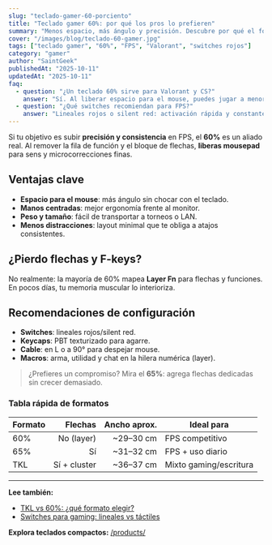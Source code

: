 ```yaml
---
slug: "teclado-gamer-60-porciento"
title: "Teclado gamer 60%: por qué los pros lo prefieren"
summary: "Menos espacio, más ángulo y precisión. Descubre por qué el formato 60% es el favorito para FPS como Valorant o CS."
cover: "/images/blog/teclado-60-gamer.jpg"
tags: ["teclado gamer", "60%", "FPS", "Valorant", "switches rojos"]
category: "gamer"
author: "SaintGeek"
publishedAt: "2025-10-11"
updatedAt: "2025-10-11"
faq:
  - question: "¿Un teclado 60% sirve para Valorant y CS?"
    answer: "Sí. Al liberar espacio para el mouse, puedes jugar a menor sensibilidad y ganar precisión en microajustes."
  - question: "¿Qué switches recomiendan para FPS?"
    answer: "Lineales rojos o silent red: activación rápida y constante, ideales para flicks y strafe."
---
```


Si tu objetivo es subir **precisión y consistencia** en FPS, el **60%** es un aliado real. Al remover la fila de función y el bloque de flechas, **liberas mousepad** para sens y microcorrecciones finas.

## Ventajas clave

- **Espacio para el mouse**: más ángulo sin chocar con el teclado.  
- **Manos centradas**: mejor ergonomía frente al monitor.  
- **Peso y tamaño**: fácil de transportar a torneos o LAN.  
- **Menos distracciones**: layout minimal que te obliga a atajos consistentes.

## ¿Pierdo flechas y F-keys?

No realmente: la mayoría de 60% mapea **Layer Fn** para flechas y funciones. En pocos días, tu memoria muscular lo interioriza.

## Recomendaciones de configuración

- **Switches**: lineales rojos/silent red.  
- **Keycaps**: PBT texturizado para agarre.  
- **Cable**: en L o a 90° para despejar mouse.  
- **Macros**: arma, utilidad y chat en la hilera numérica (layer).  

> ¿Prefieres un compromiso? Mira el **65%**: agrega flechas dedicadas sin crecer demasiado.

### Tabla rápida de formatos

| Formato | Flechas | Ancho aprox. | Ideal para |
|---|---:|---:|---|
| 60% | No (layer) | ~29–30 cm | FPS competitivo |
| 65% | Sí | ~31–32 cm | FPS + uso diario |
| TKL | Sí + cluster | ~36–37 cm | Mixto gaming/escritura |

---

**Lee también:**  
- [TKL vs 60%: ¿qué formato elegir?](/blog/tkl-vs-60-que-formato-elegir)  
- [Switches para gaming: lineales vs táctiles](/blog/switches-para-gaming-lineales-vs-tactiles)

**Explora teclados compactos:** [/products/](/products/)
